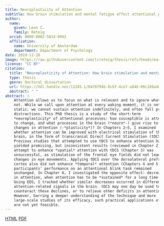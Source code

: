 ```yaml
---
title: Neuroplasticity of Attention
subtitle: How brain stimulation and mental fatigue affect attentional performance
author: 
  name: 
    given: Leon C.
    family: Reteig
  orcid: 0000-0002-5814-0992
  affiliation: 
    name: University of Amsterdam
    department: Department of Psychology
date: 2019-11-20
image: https://raw.githubusercontent.com/lcreteig/thesis/refs/heads/master/cover/thesis_cover.jpg
license: "CC BY"
citation:
  title: "Neuroplasticity of Attention: How brain stimulation and mental fatigue affect attentional performance"
  type: thesis
  genre: Doctoral dissertation
  url: https://hdl.handle.net/11245.1/0470794b-8c9f-4ce7-a848-09c189a40bfb
  abstract: " "
abstract: |
    Attention allows us to focus on what is relevant and to ignore what is
    not. While we call upon attention at every waking moment, it is not
    static: we cannot sustain attention indefinitely, and often fall prey to
    distractions. This PhD thesis is a study of the short-term
    *neuroplasticity* of attentional processes: how susceptible is attention
    to change, and what processes in the brain (*neuro*-) give rise to
    changes in attention (-*plasticity*)? In Chapters 2–5, I examined
    whether attention can be improved with electrical stimulation of the
    brain, in the form of transcranial Direct Current Stimulation (tDCS).
    Previous studies that attempted to use tDCS to enhance attention have
    yielded promising, but inconsistent results (reviewed in Chapter 2). My
    attempt to enhance *spatial* attention with tDCS (Chapter 3) was
    unsuccessful, as stimulation of the frontal eye fields did not lead to
    changes in eye movements. Applying tDCS over the dorsolateral prefrontal
    cortex also did not enhance *temporal* attention (Chapters 4 and 5), as
    participants’ performance on an attentional blink task remained
    unchanged. In Chapter 6, I investigated the opposite effect: decreases
    in attention, when attention has to be *sustained* for a long time.
    Using EEG, I tracked whether similar decreases occurred in different
    attention-related signals in the brain. tDCS may one day be used to
    counteract these declines, or to relieve other deficits in attention.
    However, barring a deeper understanding of the technique and more
    large-scale studies of its efficacy, such practical applications of tDCS
    are not yet feasible.
---
```


[HTML](https://lcreteig.github.io/thesis/){.btn .btn-outline-primary .btn role="button"} 
[PDF](https://pure.uva.nl/ws/files/42205301/Thesis.pdf){.btn .btn-secondary .btn role="button"} 